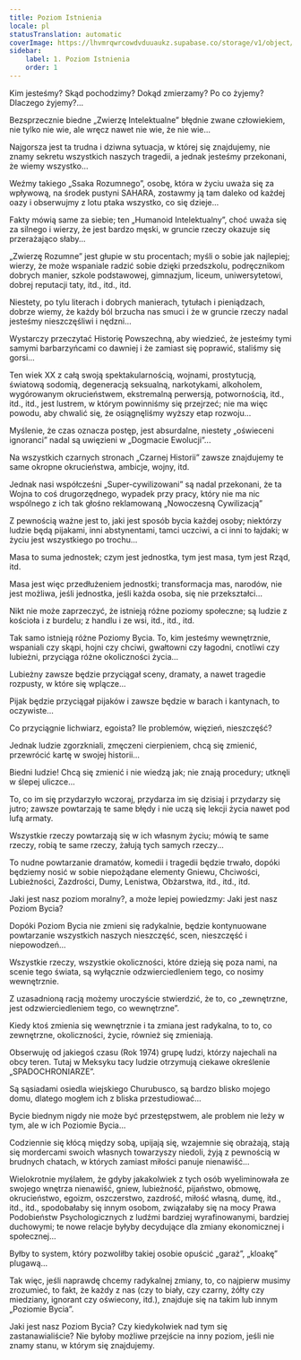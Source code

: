 ```yaml
---
title: Poziom Istnienia
locale: pl
statusTranslation: automatic
coverImage: https://lhvmrqwrcowdvduuaukz.supabase.co/storage/v1/object/public/strapi-uploads/small_cover-tratado-de-psicologia-revolucionaria.webp-5e15e1cec4e0ebebcde5d7fc7565d8fd.webp
sidebar:
    label: 1. Poziom Istnienia
    order: 1
---
```

Kim jesteśmy? Skąd pochodzimy? Dokąd zmierzamy? Po co żyjemy? Dlaczego żyjemy?...

Bezsprzecznie biedne „Zwierzę Intelektualne” błędnie zwane człowiekiem, nie tylko nie wie, ale wręcz nawet nie wie, że nie wie...

Najgorsza jest ta trudna i dziwna sytuacja, w której się znajdujemy, nie znamy sekretu wszystkich naszych tragedii, a jednak jesteśmy przekonani, że wiemy wszystko...

Weźmy takiego „Ssaka Rozumnego”, osobę, która w życiu uważa się za wpływową, na środek pustyni SAHARA, zostawmy ją tam daleko od każdej oazy i obserwujmy z lotu ptaka wszystko, co się dzieje...

Fakty mówią same za siebie; ten „Humanoid Intelektualny”, choć uważa się za silnego i wierzy, że jest bardzo męski, w gruncie rzeczy okazuje się przerażająco słaby...

„Zwierzę Rozumne” jest głupie w stu procentach; myśli o sobie jak najlepiej; wierzy, że może wspaniale radzić sobie dzięki przedszkolu, podręcznikom dobrych manier, szkole podstawowej, gimnazjum, liceum, uniwersytetowi, dobrej reputacji taty, itd., itd., itd.

Niestety, po tylu literach i dobrych manierach, tytułach i pieniądzach, dobrze wiemy, że każdy ból brzucha nas smuci i że w gruncie rzeczy nadal jesteśmy nieszczęśliwi i nędzni...

Wystarczy przeczytać Historię Powszechną, aby wiedzieć, że jesteśmy tymi samymi barbarzyńcami co dawniej i że zamiast się poprawić, staliśmy się gorsi...

Ten wiek XX z całą swoją spektakularnością, wojnami, prostytucją, światową sodomią, degeneracją seksualną, narkotykami, alkoholem, wygórowanym okrucieństwem, ekstremalną perwersją, potwornością, itd., itd., itd., jest lustrem, w którym powinniśmy się przejrzeć; nie ma więc powodu, aby chwalić się, że osiągnęliśmy wyższy etap rozwoju...

Myślenie, że czas oznacza postęp, jest absurdalne, niestety „oświeceni ignoranci” nadal są uwięzieni w „Dogmacie Ewolucji”...

Na wszystkich czarnych stronach „Czarnej Historii” zawsze znajdujemy te same okropne okrucieństwa, ambicje, wojny, itd.

Jednak nasi współcześni „Super-cywilizowani” są nadal przekonani, że ta Wojna to coś drugorzędnego, wypadek przy pracy, który nie ma nic wspólnego z ich tak głośno reklamowaną „Nowoczesną Cywilizacją”

Z pewnością ważne jest to, jaki jest sposób bycia każdej osoby; niektórzy ludzie będą pijakami, inni abstynentami, tamci uczciwi, a ci inni to łajdaki; w życiu jest wszystkiego po trochu...

Masa to suma jednostek; czym jest jednostka, tym jest masa, tym jest Rząd, itd.

Masa jest więc przedłużeniem jednostki; transformacja mas, narodów, nie jest możliwa, jeśli jednostka, jeśli każda osoba, się nie przekształci...

Nikt nie może zaprzeczyć, że istnieją różne poziomy społeczne; są ludzie z kościoła i z burdelu; z handlu i ze wsi, itd., itd., itd.

Tak samo istnieją różne Poziomy Bycia. To, kim jesteśmy wewnętrznie, wspaniali czy skąpi, hojni czy chciwi, gwałtowni czy łagodni, cnotliwi czy lubieżni, przyciąga różne okoliczności życia...

Lubieżny zawsze będzie przyciągał sceny, dramaty, a nawet tragedie rozpusty, w które się wplącze...

Pijak będzie przyciągał pijaków i zawsze będzie w barach i kantynach, to oczywiste...

Co przyciągnie lichwiarz, egoista? Ile problemów, więzień, nieszczęść?

Jednak ludzie zgorzkniali, zmęczeni cierpieniem, chcą się zmienić, przewrócić kartę w swojej historii...

Biedni ludzie! Chcą się zmienić i nie wiedzą jak; nie znają procedury; utknęli w ślepej uliczce...

To, co im się przydarzyło wczoraj, przydarza im się dzisiaj i przydarzy się jutro; zawsze powtarzają te same błędy i nie uczą się lekcji życia nawet pod lufą armaty.

Wszystkie rzeczy powtarzają się w ich własnym życiu; mówią te same rzeczy, robią te same rzeczy, żałują tych samych rzeczy...

To nudne powtarzanie dramatów, komedii i tragedii będzie trwało, dopóki będziemy nosić w sobie niepożądane elementy Gniewu, Chciwości, Lubieżności, Zazdrości, Dumy, Lenistwa, Obżarstwa, itd., itd., itd.

Jaki jest nasz poziom moralny?, a może lepiej powiedzmy: Jaki jest nasz Poziom Bycia?

Dopóki Poziom Bycia nie zmieni się radykalnie, będzie kontynuowane powtarzanie wszystkich naszych nieszczęść, scen, nieszczęść i niepowodzeń...

Wszystkie rzeczy, wszystkie okoliczności, które dzieją się poza nami, na scenie tego świata, są wyłącznie odzwierciedleniem tego, co nosimy wewnętrznie.

Z uzasadnioną racją możemy uroczyście stwierdzić, że to, co „zewnętrzne, jest odzwierciedleniem tego, co wewnętrzne”.

Kiedy ktoś zmienia się wewnętrznie i ta zmiana jest radykalna, to to, co zewnętrzne, okoliczności, życie, również się zmieniają.

Obserwuję od jakiegoś czasu (Rok 1974) grupę ludzi, którzy najechali na obcy teren. Tutaj w Meksyku tacy ludzie otrzymują ciekawe określenie „SPADOCHRONIARZE”.

Są sąsiadami osiedla wiejskiego Churubusco, są bardzo blisko mojego domu, dlatego mogłem ich z bliska przestudiować...

Bycie biednym nigdy nie może być przestępstwem, ale problem nie leży w tym, ale w ich Poziomie Bycia...

Codziennie się kłócą między sobą, upijają się, wzajemnie się obrażają, stają się mordercami swoich własnych towarzyszy niedoli, żyją z pewnością w brudnych chatach, w których zamiast miłości panuje nienawiść...

Wielokrotnie myślałem, że gdyby jakakolwiek z tych osób wyeliminowała ze swojego wnętrza nienawiść, gniew, lubieżność, pijaństwo, obmowę, okrucieństwo, egoizm, oszczerstwo, zazdrość, miłość własną, dumę, itd., itd., itd., spodobałaby się innym osobom, związałaby się na mocy Prawa Podobieństw Psychologicznych z ludźmi bardziej wyrafinowanymi, bardziej duchowymi; te nowe relacje byłyby decydujące dla zmiany ekonomicznej i społecznej...

Byłby to system, który pozwoliłby takiej osobie opuścić „garaż”, „kloakę” plugawą...

Tak więc, jeśli naprawdę chcemy radykalnej zmiany, to, co najpierw musimy zrozumieć, to fakt, że każdy z nas (czy to biały, czy czarny, żółty czy miedziany, ignorant czy oświecony, itd.), znajduje się na takim lub innym „Poziomie Bycia”.

Jaki jest nasz Poziom Bycia? Czy kiedykolwiek nad tym się zastanawialiście? Nie byłoby możliwe przejście na inny poziom, jeśli nie znamy stanu, w którym się znajdujemy.

